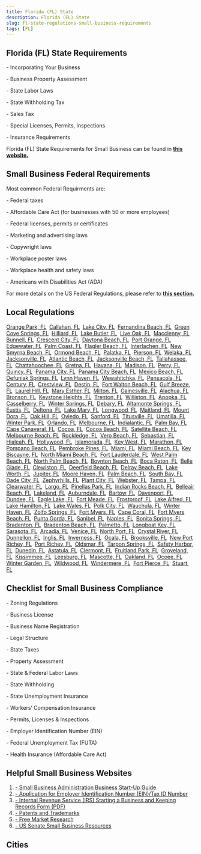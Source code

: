```yaml
---
title: Florida (FL) State
description: Florida (FL) State
slug: fl-state-regulations-small-business-requirements
tags: [FL]
---
```



<PostMeta category="business-compliance" />

**Florida (FL) State Requirements**
-----------------------------------

\- Incorporating Your Business

\- Business Property Assessment

\- State Labor Laws

\- State Withholding Tax

\- Sales Tax

\- Special Licenses, Permits, Inspections

\- Insurance Requirements

Florida (FL) State Requirements for Small Business can be found in **[this website.](https://dos.myflorida.com/library-archives/research/florida-information/business/starting-a-business-in-florida/)**

**Small Business Federal Requirements**
---------------------------------------

Most common Federal Requirments are:

\- Federal taxes

\- Affordable Care Act (for businesses with 50 or more employees)

\- Federal licenses, permits or certificates

\- Marketing and advertising laws

\- Copywright laws

\- Workplace poster laws

\- Workplace health and safety laws

\- Americans with Disabilities Act (ADA)

For more details on the US Federal Regulations, please refer to **[this section.](../federal-regulations/)**

Local Regulations
------------------------
[Orange Park, FL](/orangepark-fl-small-business-requirements)  [Callahan, FL](/callahan-fl-small-business-requirements)  [Lake City, FL](/lakecity-fl-small-business-requirements)  [Fernandina Beach, FL](/fernandinabeach-fl-small-business-requirements)  [Green Cove Springs, FL](/greencovesprings-fl-small-business-requirements)  [Hilliard, FL](/hilliard-fl-small-business-requirements)  [Lake Butler, FL](/lakebutler-fl-small-business-requirements)  [Live Oak, FL](/liveoak-fl-small-business-requirements)  [Macclenny, FL](/macclenny-fl-small-business-requirements)  [Bunnell, FL](/bunnell-fl-small-business-requirements)  [Crescent City, FL](/crescentcity-fl-small-business-requirements)  [Daytona Beach, FL](/daytonabeach-fl-small-business-requirements)  [Port Orange, FL](/portorange-fl-small-business-requirements)  [Edgewater, FL](/edgewater-fl-small-business-requirements)  [Palm Coast, FL](/palmcoast-fl-small-business-requirements)  [Flagler Beach, FL](/flaglerbeach-fl-small-business-requirements)  [Interlachen, FL](/interlachen-fl-small-business-requirements)  [New Smyrna Beach, FL](/newsmyrnabeach-fl-small-business-requirements)  [Ormond Beach, FL](/ormondbeach-fl-small-business-requirements)  [Palatka, FL](/palatka-fl-small-business-requirements)  [Pierson, FL](/pierson-fl-small-business-requirements)  [Welaka, FL](/welaka-fl-small-business-requirements)  [Jacksonville, FL](/jacksonville-fl-small-business-requirements)  [Atlantic Beach, FL](/atlanticbeach-fl-small-business-requirements)  [Jacksonville Beach, FL](/jacksonvillebeach-fl-small-business-requirements)  [Tallahassee, FL](/tallahassee-fl-small-business-requirements)  [Chattahoochee, FL](/chattahoochee-fl-small-business-requirements)  [Gretna, FL](/gretna-fl-small-business-requirements)  [Havana, FL](/havana-fl-small-business-requirements)  [Madison, FL](/madison-fl-small-business-requirements)  [Perry, FL](/perry-fl-small-business-requirements)  [Quincy, FL](/quincy-fl-small-business-requirements)  [Panama City, FL](/panamacity-fl-small-business-requirements)  [Panama City Beach, FL](/panamacitybeach-fl-small-business-requirements)  [Mexico Beach, FL](/mexicobeach-fl-small-business-requirements)  [Defuniak Springs, FL](/defuniaksprings-fl-small-business-requirements)  [Lynn Haven, FL](/lynnhaven-fl-small-business-requirements)  [Wewahitchka, FL](/wewahitchka-fl-small-business-requirements)  [Pensacola, FL](/pensacola-fl-small-business-requirements)  [Century, FL](/century-fl-small-business-requirements)  [Crestview, FL](/crestview-fl-small-business-requirements)  [Destin, FL](/destin-fl-small-business-requirements)  [Fort Walton Beach, FL](/fortwaltonbeach-fl-small-business-requirements)  [Gulf Breeze, FL](/gulfbreeze-fl-small-business-requirements)  [Laurel Hill, FL](/laurelhill-fl-small-business-requirements)  [Mary Esther, FL](/maryesther-fl-small-business-requirements)  [Milton, FL](/milton-fl-small-business-requirements)  [Gainesville, FL](/gainesville-fl-small-business-requirements)  [Alachua, FL](/alachua-fl-small-business-requirements)  [Bronson, FL](/bronson-fl-small-business-requirements)  [Keystone Heights, FL](/keystoneheights-fl-small-business-requirements)  [Trenton, FL](/trenton-fl-small-business-requirements)  [Williston, FL](/williston-fl-small-business-requirements)  [Apopka, FL](/apopka-fl-small-business-requirements)  [Casselberry, FL](/casselberry-fl-small-business-requirements)  [Winter Springs, FL](/wintersprings-fl-small-business-requirements)  [Debary, FL](/debary-fl-small-business-requirements)  [Altamonte Springs, FL](/altamontesprings-fl-small-business-requirements)  [Eustis, FL](/eustis-fl-small-business-requirements)  [Deltona, FL](/deltona-fl-small-business-requirements)  [Lake Mary, FL](/lakemary-fl-small-business-requirements)  [Longwood, FL](/longwood-fl-small-business-requirements)  [Maitland, FL](/maitland-fl-small-business-requirements)  [Mount Dora, FL](/mountdora-fl-small-business-requirements)  [Oak Hill, FL](/oakhill-fl-small-business-requirements)  [Oviedo, FL](/oviedo-fl-small-business-requirements)  [Sanford, FL](/sanford-fl-small-business-requirements)  [Titusville, FL](/titusville-fl-small-business-requirements)  [Umatilla, FL](/umatilla-fl-small-business-requirements)  [Winter Park, FL](/winterpark-fl-small-business-requirements)  [Orlando, FL](/orlando-fl-small-business-requirements)  [Melbourne, FL](/melbourne-fl-small-business-requirements)  [Indialantic, FL](/indialantic-fl-small-business-requirements)  [Palm Bay, FL](/palmbay-fl-small-business-requirements)  [Cape Canaveral, FL](/capecanaveral-fl-small-business-requirements)  [Cocoa, FL](/cocoa-fl-small-business-requirements)  [Cocoa Beach, FL](/cocoabeach-fl-small-business-requirements)  [Satellite Beach, FL](/satellitebeach-fl-small-business-requirements)  [Melbourne Beach, FL](/melbournebeach-fl-small-business-requirements)  [Rockledge, FL](/rockledge-fl-small-business-requirements)  [Vero Beach, FL](/verobeach-fl-small-business-requirements)  [Sebastian, FL](/sebastian-fl-small-business-requirements)  [Hialeah, FL](/hialeah-fl-small-business-requirements)  [Hollywood, FL](/hollywood-fl-small-business-requirements)  [Islamorada, FL](/islamorada-fl-small-business-requirements)  [Key West, FL](/keywest-fl-small-business-requirements)  [Marathon, FL](/marathon-fl-small-business-requirements)  [Pompano Beach, FL](/pompanobeach-fl-small-business-requirements)  [Pembroke Pines, FL](/pembrokepines-fl-small-business-requirements)  [Miami, FL](/miami-fl-small-business-requirements)  [Miami Beach, FL](/miamibeach-fl-small-business-requirements)  [Key Biscayne, FL](/keybiscayne-fl-small-business-requirements)  [North Miami Beach, FL](/northmiamibeach-fl-small-business-requirements)  [Fort Lauderdale, FL](/fortlauderdale-fl-small-business-requirements)  [West Palm Beach, FL](/westpalmbeach-fl-small-business-requirements)  [North Palm Beach, FL](/northpalmbeach-fl-small-business-requirements)  [Boynton Beach, FL](/boyntonbeach-fl-small-business-requirements)  [Boca Raton, FL](/bocaraton-fl-small-business-requirements)  [Belle Glade, FL](/belleglade-fl-small-business-requirements)  [Clewiston, FL](/clewiston-fl-small-business-requirements)  [Deerfield Beach, FL](/deerfieldbeach-fl-small-business-requirements)  [Delray Beach, FL](/delraybeach-fl-small-business-requirements)  [Lake Worth, FL](/lakeworth-fl-small-business-requirements)  [Jupiter, FL](/jupiter-fl-small-business-requirements)  [Moore Haven, FL](/moorehaven-fl-small-business-requirements)  [Palm Beach, FL](/palmbeach-fl-small-business-requirements)  [South Bay, FL](/southbay-fl-small-business-requirements)  [Dade City, FL](/dadecity-fl-small-business-requirements)  [Zephyrhills, FL](/zephyrhills-fl-small-business-requirements)  [Plant City, FL](/plantcity-fl-small-business-requirements)  [Webster, FL](/webster-fl-small-business-requirements)  [Tampa, FL](/tampa-fl-small-business-requirements)  [Clearwater, FL](/clearwater-fl-small-business-requirements)  [Largo, FL](/largo-fl-small-business-requirements)  [Pinellas Park, FL](/pinellaspark-fl-small-business-requirements)  [Indian Rocks Beach, FL](/indianrocksbeach-fl-small-business-requirements)  [Belleair Beach, FL](/belleairbeach-fl-small-business-requirements)  [Lakeland, FL](/lakeland-fl-small-business-requirements)  [Auburndale, FL](/auburndale-fl-small-business-requirements)  [Bartow, FL](/bartow-fl-small-business-requirements)  [Davenport, FL](/davenport-fl-small-business-requirements)  [Dundee, FL](/dundee-fl-small-business-requirements)  [Eagle Lake, FL](/eaglelake-fl-small-business-requirements)  [Fort Meade, FL](/fortmeade-fl-small-business-requirements)  [Frostproof, FL](/frostproof-fl-small-business-requirements)  [Lake Alfred, FL](/lakealfred-fl-small-business-requirements)  [Lake Hamilton, FL](/lakehamilton-fl-small-business-requirements)  [Lake Wales, FL](/lakewales-fl-small-business-requirements)  [Polk City, FL](/polkcity-fl-small-business-requirements)  [Wauchula, FL](/wauchula-fl-small-business-requirements)  [Winter Haven, FL](/winterhaven-fl-small-business-requirements)  [Zolfo Springs, FL](/zolfosprings-fl-small-business-requirements)  [Fort Myers, FL](/fortmyers-fl-small-business-requirements)  [Cape Coral, FL](/capecoral-fl-small-business-requirements)  [Fort Myers Beach, FL](/fortmyersbeach-fl-small-business-requirements)  [Punta Gorda, FL](/puntagorda-fl-small-business-requirements)  [Sanibel, FL](/sanibel-fl-small-business-requirements)  [Naples, FL](/naples-fl-small-business-requirements)  [Bonita Springs, FL](/bonitasprings-fl-small-business-requirements)  [Bradenton, FL](/bradenton-fl-small-business-requirements)  [Bradenton Beach, FL](/bradentonbeach-fl-small-business-requirements)  [Palmetto, FL](/palmetto-fl-small-business-requirements)  [Longboat Key, FL](/longboatkey-fl-small-business-requirements)  [Sarasota, FL](/sarasota-fl-small-business-requirements)  [Arcadia, FL](/arcadia-fl-small-business-requirements)  [Venice, FL](/venice-fl-small-business-requirements)  [North Port, FL](/northport-fl-small-business-requirements)  [Crystal River, FL](/crystalriver-fl-small-business-requirements)  [Dunnellon, FL](/dunnellon-fl-small-business-requirements)  [Inglis, FL](/inglis-fl-small-business-requirements)  [Inverness, FL](/inverness-fl-small-business-requirements)  [Ocala, FL](/ocala-fl-small-business-requirements)  [Brooksville, FL](/brooksville-fl-small-business-requirements)  [New Port Richey, FL](/newportrichey-fl-small-business-requirements)  [Port Richey, FL](/portrichey-fl-small-business-requirements)  [Oldsmar, FL](/oldsmar-fl-small-business-requirements)  [Tarpon Springs, FL](/tarponsprings-fl-small-business-requirements)  [Safety Harbor, FL](/safetyharbor-fl-small-business-requirements)  [Dunedin, FL](/dunedin-fl-small-business-requirements)  [Astatula, FL](/astatula-fl-small-business-requirements)  [Clermont, FL](/clermont-fl-small-business-requirements)  [Fruitland Park, FL](/fruitlandpark-fl-small-business-requirements)  [Groveland, FL](/groveland-fl-small-business-requirements)  [Kissimmee, FL](/kissimmee-fl-small-business-requirements)  [Leesburg, FL](/leesburg-fl-small-business-requirements)  [Mascotte, FL](/mascotte-fl-small-business-requirements)  [Oakland, FL](/oakland-fl-small-business-requirements)  [Ocoee, FL](/ocoee-fl-small-business-requirements)  [Winter Garden, FL](/wintergarden-fl-small-business-requirements)  [Wildwood, FL](/wildwood-fl-small-business-requirements)  [Windermere, FL](/windermere-fl-small-business-requirements)  [Fort Pierce, FL](/fortpierce-fl-small-business-requirements)  [Stuart, FL](/stuart-fl-small-business-requirements)

Checklist for Small Business Compliance
---------------------------------------

\- Zoning Regulations

\- Business License

\- Business Name Registration

\- Legal Structure

\- State Taxes

\- Property Assessment

\- State & Federal Labor Laws

\- State Withholding

\- State Unemployment Insurance

\- Workers’ Compensation Insurance

\- Permits, Licenses & Inspections

\- Employer Identification Number (EIN)

\- Federal Unemployment Tax (FUTA)

\- Health Insurance (Affordable Care Act)

Helpful Small Business Websites
-------------------------------

1.  [\- Small Business Administration Business Start-Up Guide](https://www.sba.gov/business-guide)
2.  [\- Application for Employer Identification Number (EIN)/Tax ID Number](https://www.irs.gov/businesses/small-businesses-self-employed/apply-for-an-employer-identification-number-ein-online)
3.  [\- Internal Revenue Service (IRS) Starting a Business and Keeping Records Form (PDF)](https://www.irs.gov/pub/irs-pdf/p583.pdf)
4.  [\- Patents and Trademarks](https://www.uspto.gov/)
5.  [\- Free Market Research](https://www.sba.gov/blogs/)
6.  [\- US Senate Small Business Resources](https://www.sbc.senate.gov/public/index.cfm/resources)

Cities
-----------------------------------------

